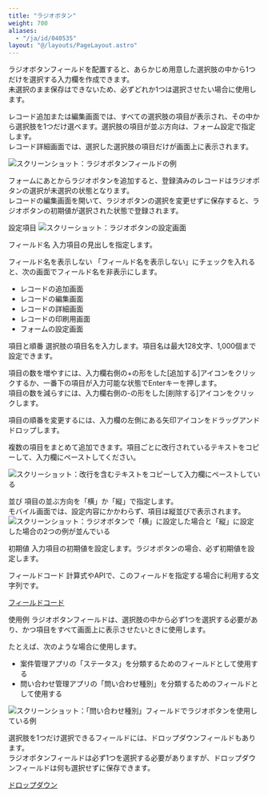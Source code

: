 ```yaml
---
title: "ラジオボタン"
weight: 700
aliases:
  - "/ja/id/040535"
layout: "@/layouts/PageLayout.astro"
---
```




ラジオボタンフィールドを配置すると、あらかじめ用意した選択肢の中から1つだけを選択する入力欄を作成できます。  
未選択のまま保存はできないため、必ずどれか1つは選択させたい場合に使用します。

レコード追加または編集画面では、すべての選択肢の項目が表示され、その中から選択肢を1つだけ選べます。選択肢の項目が並ぶ方向は、フォーム設定で指定します。  
レコード詳細画面では、選択した選択肢の項目だけが画面上に表示されます。

<Img src="/k/kintone/img-ja/radio_button_01.png" alt="スクリーンショット：ラジオボタンフィールドの例" />

<Note>

フォームにあとからラジオボタンを追加すると、登録済みのレコードはラジオボタンの選択が未選択の状態となります。  
レコードの編集画面を開いて、ラジオボタンの選択を変更せずに保存すると、ラジオボタンの初期値が選択された状態で登録されます。


</Note>

<Heading id="form_parts_radio_button_30">設定項目</Heading>
<Img src="/k/kintone/img-ja/radio_button_03.png" alt="スクリーショット：ラジオボタンの設定画面" />

<Heading level={3} id="form_parts_radio_button_3010">フィールド名</Heading>
入力項目の見出しを指定します。

<Heading level={3} id="form_parts_radio_button_3020">フィールド名を表示しない</Heading>
「フィールド名を表示しない」にチェックを入れると、次の画面でフィールド名を非表示にします。

* レコードの追加画面
* レコードの編集画面
* レコードの詳細画面
* レコードの印刷用画面
* フォームの設定画面

<Heading level={3} id="form_parts_radio_button_3030">項目と順番</Heading>
選択肢の項目名を入力します。項目名は最大128文字、1,000個まで設定できます。

項目の数を増やすには、入力欄右側の+の形をした[追加する]アイコンをクリックするか、一番下の項目が入力可能な状態でEnterキーを押します。  
項目の数を減らすには、入力欄右側の-の形をした[削除する]アイコンをクリックします。

項目の順番を変更するには、入力欄の左側にある矢印アイコンをドラッグアンドドロップします。

<Hint>

複数の項目をまとめて追加できます。項目ごとに改行されているテキストをコピーして、入力欄にペーストしてください。

<Img src="/k/kintone/img-ja/radio_button_05.png" alt="スクリーショット：改行を含むテキストをコピーして入力欄にペーストしている" />


</Hint>

<Heading level={3} id="form_parts_radio_button_3040">並び</Heading>
項目の並ぶ方向を「横」か「縦」で指定します。  
モバイル画面では、設定内容にかかわらず、項目は縦並びで表示されます。
<Img src="/k/kintone/img-ja/radio_button_04.png" alt="スクリーンショット：ラジオボタンで「横」に設定した場合と「縦」に設定した場合の2つの例が並んでいる" />

<Heading level={3} id="form_parts_radio_button_3050">初期値</Heading>
入力項目の初期値を設定します。ラジオボタンの場合、必ず初期値を設定します。

<Heading level={3} id="form_parts_radio_button_3060">フィールドコード</Heading>
計算式やAPIで、このフィールドを指定する場合に利用する文字列です。

<Reference>

[フィールドコード](/k/ja/id/040504.html)


</Reference>

<Heading id="form_parts_radio_button_20">使用例</Heading>
ラジオボタンフィールドは、選択肢の中から必ず1つを選択する必要があり、かつ項目をすべて画面上に表示させたいときに使用します。

たとえば、次のような場合に使用します。

* 案件管理アプリの「ステータス」を分類するためのフィールドとして使用する
* 問い合わせ管理アプリの「問い合わせ種別」を分類するためのフィールドとして使用する

<Img src="/k/kintone/img-ja/radio_button_02.png" alt="スクリーンショット：「問い合わせ種別」フィールドでラジオボタンを使用している例" />

<Reference>

選択肢を1つだけ選択できるフィールドには、ドロップダウンフィールドもあります。  
ラジオボタンフィールドは必ず1つを選択する必要がありますが、ドロップダウンフィールドは何も選択せずに保存できます。

[ドロップダウン](/k/ja/id/040524.html)


</Reference>
